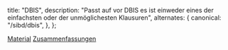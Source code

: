   title: "DBIS",
  description:
    "Passt auf vor DBIS es ist einweder eines der einfachsten oder der unmöglichesten Klausuren",
  alternates: {
    canonical: "/sibd/dbis",
  },
};

[Material](./materials/)
[Zusammenfassungen](./summaries)
